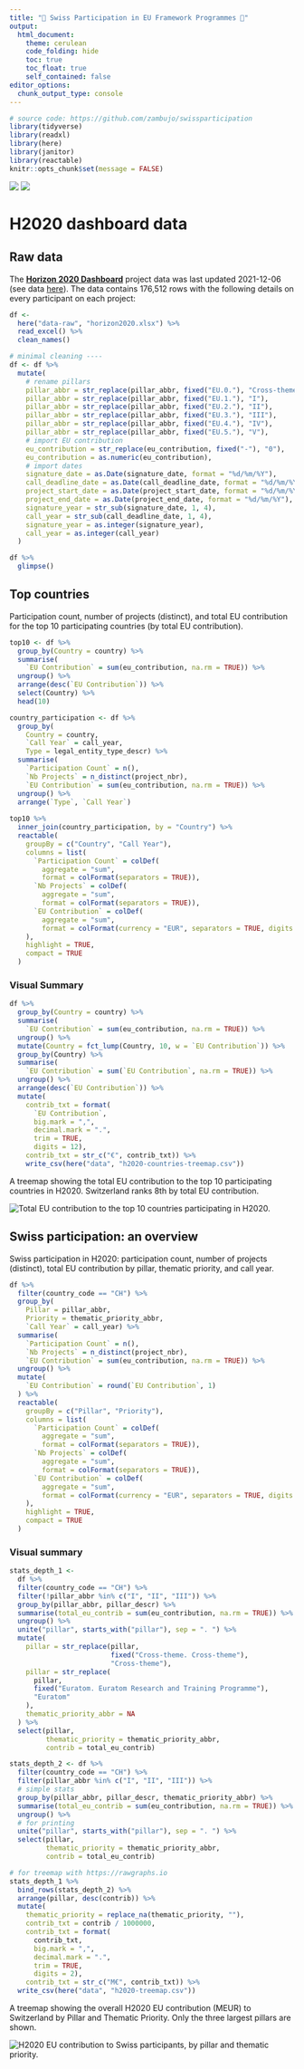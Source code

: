 ```yaml
---
title: "🚧 Swiss Participation in EU Framework Programmes 🚧"
output: 
  html_document: 
    theme: cerulean
    code_folding: hide
    toc: true
    toc_float: true
    self_contained: false
editor_options: 
  chunk_output_type: console
---
```


```r
# source code: https://github.com/zambujo/swissparticipation
library(tidyverse)
library(readxl)
library(here)
library(janitor)
library(reactable)
knitr::opts_chunk$set(message = FALSE)
```

[![](https://img.shields.io/github/watchers/zambujo/swissparticipation?style=social)](https://github.com/zambujo/swissparticipation)
[![](https://img.shields.io/github/issues/zambujo/swissparticipation)](https://github.com/zambujo/swissparticipation/issues)

# H2020 dashboard data

## Raw data

The [**Horizon 2020 Dashboard**](https://webgate.ec.europa.eu/dashboard) project data was last updated 2021-12-06 (see data [here](https://webgate.ec.europa.eu/dashboard/single/?appid=93297a69-09fd-4ef5-889f-b83c4e21d33e&sheet=c616ed33-064c-40c0-803a-e75045b78c05)).  The data contains 176,512 rows with the following details on every participant on each project:

```r
df <-
  here("data-raw", "horizon2020.xlsx") %>%
  read_excel() %>%
  clean_names()

# minimal cleaning ----
df <- df %>%
  mutate(
    # rename pillars
    pillar_abbr = str_replace(pillar_abbr, fixed("EU.0."), "Cross-theme"),
    pillar_abbr = str_replace(pillar_abbr, fixed("EU.1."), "I"),
    pillar_abbr = str_replace(pillar_abbr, fixed("EU.2."), "II"),
    pillar_abbr = str_replace(pillar_abbr, fixed("EU.3."), "III"),
    pillar_abbr = str_replace(pillar_abbr, fixed("EU.4."), "IV"),
    pillar_abbr = str_replace(pillar_abbr, fixed("EU.5."), "V"),
    # import EU contribution
    eu_contribution = str_replace(eu_contribution, fixed("-"), "0"),
    eu_contribution = as.numeric(eu_contribution),
    # import dates
    signature_date = as.Date(signature_date, format = "%d/%m/%Y"),
    call_deadline_date = as.Date(call_deadline_date, format = "%d/%m/%Y"),
    project_start_date = as.Date(project_start_date, format = "%d/%m/%Y"),
    project_end_date = as.Date(project_end_date, format = "%d/%m/%Y"),
    signature_year = str_sub(signature_date, 1, 4),
    call_year = str_sub(call_deadline_date, 1, 4),
    signature_year = as.integer(signature_year),
    call_year = as.integer(call_year)
  )

df %>%
  glimpse()
```

## Top countries

Participation count, number of projects (distinct), and total EU contribution for the top 10 participating countries (by total EU contribution).

```r
top10 <- df %>%
  group_by(Country = country) %>%
  summarise(
    `EU Contribution` = sum(eu_contribution, na.rm = TRUE)) %>%
  ungroup() %>%
  arrange(desc(`EU Contribution`)) %>%
  select(Country) %>%
  head(10)

country_participation <- df %>%
  group_by(
    Country = country,
    `Call Year` = call_year,
    Type = legal_entity_type_descr) %>%
  summarise(
    `Participation Count` = n(),
    `Nb Projects` = n_distinct(project_nbr),
    `EU Contribution` = sum(eu_contribution, na.rm = TRUE)) %>%
  ungroup() %>%
  arrange(`Type`, `Call Year`)
  
top10 %>%
  inner_join(country_participation, by = "Country") %>%
  reactable(
    groupBy = c("Country", "Call Year"),
    columns = list(
      `Participation Count` = colDef(
        aggregate = "sum",
        format = colFormat(separators = TRUE)),
      `Nb Projects` = colDef(
        aggregate = "sum", 
        format = colFormat(separators = TRUE)),
      `EU Contribution` = colDef(
        aggregate = "sum",
        format = colFormat(currency = "EUR", separators = TRUE, digits = 2))
    ),
    highlight = TRUE,
    compact = TRUE
  )
```

### Visual Summary

```r
df %>%
  group_by(Country = country) %>%
  summarise(
    `EU Contribution` = sum(eu_contribution, na.rm = TRUE)) %>%
  ungroup() %>%
  mutate(Country = fct_lump(Country, 10, w = `EU Contribution`)) %>%
  group_by(Country) %>%
  summarise(
    `EU Contribution` = sum(`EU Contribution`, na.rm = TRUE)) %>%
  ungroup() %>%
  arrange(desc(`EU Contribution`)) %>%
  mutate(
    contrib_txt = format(
      `EU Contribution`,
      big.mark = ",",
      decimal.mark = ".",
      trim = TRUE,
      digits = 12),
    contrib_txt = str_c("€", contrib_txt)) %>%
    write_csv(here("data", "h2020-countries-treemap.csv"))
```

A treemap showing the total EU contribution to the top 10 participating countries in H2020.  Switzerland ranks 8th by total EU contribution.

![](https://raw.githubusercontent.com/zambujo/swissparticipation/main/data/treemap-countries.svg "Total EU contribution to the top 10 countries participating in H2020.")


## Swiss participation: an overview

Swiss participation in H2020: participation count, number of projects (distinct), total EU contribution by pillar, thematic priority, and call year.

```r
df %>%
  filter(country_code == "CH") %>%
  group_by(
    Pillar = pillar_abbr, 
    Priority = thematic_priority_abbr, 
    `Call Year` = call_year) %>%
  summarise(
    `Participation Count` = n(),
    `Nb Projects` = n_distinct(project_nbr),
    `EU Contribution` = sum(eu_contribution, na.rm = TRUE)) %>%
  ungroup() %>%
  mutate(
    `EU Contribution` = round(`EU Contribution`, 1)
  ) %>%
  reactable(
    groupBy = c("Pillar", "Priority"),
    columns = list(
      `Participation Count` = colDef(
        aggregate = "sum", 
        format = colFormat(separators = TRUE)),
      `Nb Projects` = colDef(
        aggregate = "sum", 
        format = colFormat(separators = TRUE)),
      `EU Contribution` = colDef(
        aggregate = "sum",
        format = colFormat(currency = "EUR", separators = TRUE, digits = 2))
    ),
    highlight = TRUE,
    compact = TRUE
  )
```


### Visual summary

```r
stats_depth_1 <-
  df %>%
  filter(country_code == "CH") %>%
  filter(!pillar_abbr %in% c("I", "II", "III")) %>%
  group_by(pillar_abbr, pillar_descr) %>%
  summarise(total_eu_contrib = sum(eu_contribution, na.rm = TRUE)) %>%
  ungroup() %>%
  unite("pillar", starts_with("pillar"), sep = ". ") %>%
  mutate(
    pillar = str_replace(pillar,
                         fixed("Cross-theme. Cross-theme"),
                         "Cross-theme"),
    pillar = str_replace(
      pillar,
      fixed("Euratom. Euratom Research and Training Programme"),
      "Euratom"
    ),
    thematic_priority_abbr = NA
  ) %>%
  select(pillar,
         thematic_priority = thematic_priority_abbr,
         contrib = total_eu_contrib)

stats_depth_2 <- df %>%
  filter(country_code == "CH") %>%
  filter(pillar_abbr %in% c("I", "II", "III")) %>%
  # simple stats
  group_by(pillar_abbr, pillar_descr, thematic_priority_abbr) %>%
  summarise(total_eu_contrib = sum(eu_contribution, na.rm = TRUE)) %>%
  ungroup() %>%
  # for printing
  unite("pillar", starts_with("pillar"), sep = ". ") %>%
  select(pillar,
         thematic_priority = thematic_priority_abbr,
         contrib = total_eu_contrib)

# for treemap with https://rawgraphs.io
stats_depth_1 %>%
  bind_rows(stats_depth_2) %>%
  arrange(pillar, desc(contrib)) %>%
  mutate(
    thematic_priority = replace_na(thematic_priority, ""),
    contrib_txt = contrib / 1000000,
    contrib_txt = format(
      contrib_txt,
      big.mark = ",",
      decimal.mark = ".",
      trim = TRUE,
      digits = 2),
    contrib_txt = str_c("M€", contrib_txt)) %>%
  write_csv(here("data", "h2020-treemap.csv"))
```

A treemap showing the overall H2020 EU contribution (MEUR) to Switzerland by Pillar and Thematic Priority. Only the three largest pillars are shown.

![](https://raw.githubusercontent.com/zambujo/swissparticipation/main/data/treemap.svg "H2020 EU contribution to Swiss participants, by pillar and thematic priority.")
